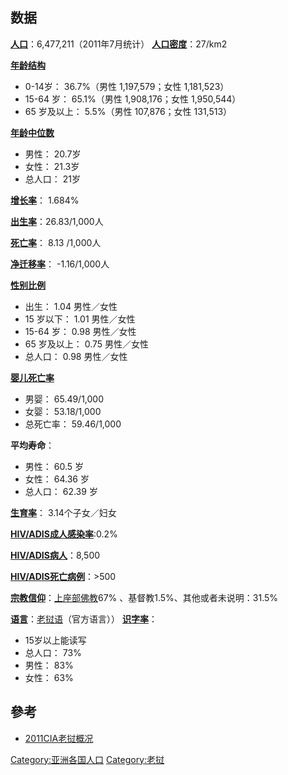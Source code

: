 {{multiple issues|
{{Prose|time=2011-10-20T09:15:40+00:00}}
{{Tone|time=2011-10-20T09:15:40+00:00}}
{{Unreferenced|time=2011-10-20T09:15:40+00:00}}
}}
== 数据 ==
{{Historical populations
|title       = 歷回寮國人口普查
|type        = 
|align       = right
|width       = 
|footnote    = 
|source      = 寮國統計局
|1921 |819000
|1931 |889000
|1985 |3584803
|1995 |4574848
|2005 |5621982
 |2015 |6911326
}}
'''[[人口|人口]]'''：6,477,211（2011年7月统计）
'''[[人口密度|人口密度]]'''：27/km2

'''[[年龄结构|年龄结构]]'''
* 0-14岁： 36.7%（男性 1,197,579；女性 1,181,523）
* 15-64 岁： 65.1%（男性 1,908,176；女性 1,950,544）
* 65 岁及以上： 5.5%（男性 107,876；女性 131,513）

'''[[年龄中位数|年龄中位数]]'''
*男性： 20.7岁
*女性： 21.3岁
*总人口： 21岁

'''[[增长率|增长率]]'''： 1.684%

'''[[出生率|出生率]]'''：26.83/1,000人

'''[[死亡率|死亡率]]'''： 8.13 /1,000人

'''[[净迁移率|净迁移率]]'''： -1.16/1,000人

'''[[性别比例|性别比例]]'''
*出生： 1.04 男性／女性
*15 岁以下： 1.01 男性／女性 
*15-64 岁： 0.98 男性／女性
*65 岁及以上： 0.75 男性／女性 
*总人口： 0.98 男性／女性

'''[[婴儿死亡率|婴儿死亡率]]'''
*男婴： 65.49/1,000
*女婴： 53.18/1,000 
*总死亡率： 59.46/1,000 

'''平均寿命'''：
*男性： 60.5 岁
*女性： 64.36 岁
*总人口： 62.39 岁

'''[[生育率|生育率]]'''： 3.14个子女／妇女

'''[[HIV/ADIS成人感染率|HIV/ADIS成人感染率]]''':0.2%

'''[[HIV/ADIS病人|HIV/ADIS病人]]'''：8,500

'''[[HIV/ADIS死亡病例|HIV/ADIS死亡病例]]'''：>500


'''[[宗教信仰|宗教信仰]]'''：[[上座部佛教|上座部佛教]]67% 、基督教1.5%、其他或者未说明：31.5%

'''[[语言|语言]]'''：[[老挝语|老挝语]]（官方语言））
'''[[识字率|识字率]]'''：
*15岁以上能读写
*总人口： 73%
*男性： 83% 
*女性： 63%

== 參考 ==
* [https://www.cia.gov/library/publications/the-world-factbook/geos/la.html#People 2011CIA老挝概况] {{Wayback|url=https://www.cia.gov/library/publications/the-world-factbook/geos/la.html#People |date=20101229000748 }}


{{亚洲题目|人口}}

[[Category:亚洲各国人口|Category:亚洲各国人口]]
[[Category:老挝|Category:老挝]]